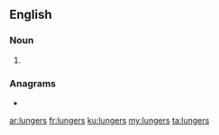 ==English==

===Noun===
{{head|en|noun plural form}}

# {{plural of|lunger|lang=en}}

===Anagrams===
* {{l|en|grunsel}}

[[ar:lungers]]
[[fr:lungers]]
[[ku:lungers]]
[[my:lungers]]
[[ta:lungers]]